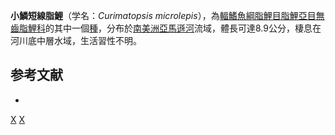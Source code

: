 {{Speciesbox 
| taxon = Curimatopsis microlepis
| status = NE
| status_system = IUCN3.1
| authority =  [[Eigenmann|Eigenmann]] & [[Eigenmann|Eigenmann]], 1889
| synonyms = 
}}
'''小鱗短線脂鯉'''（学名：''Curimatopsis microlepis''），為[[輻鰭魚綱|輻鰭魚綱]][[脂鯉目|脂鯉目]][[脂鯉亞目|脂鯉亞目]][[無齒脂鯉科|無齒脂鯉科]]的其中一個[[種|種]]，分布於[[南美洲|南美洲]][[亞馬遜河|亞馬遜河]]流域，體長可達8.9公分，棲息在河川底中層水域，生活習性不明。

==参考文献==
{{refbegin}}
*{{FishBase_species|genus=Curimatopsis|species=microlepis|year=2013|month=8}}
{{refend}}
{{Taxonbar|from=Q5549802}}

[[Category:短線脂鯉屬|X]]
[[Category:1889年描述的鱼类|X]]

{{魚類小作品}}